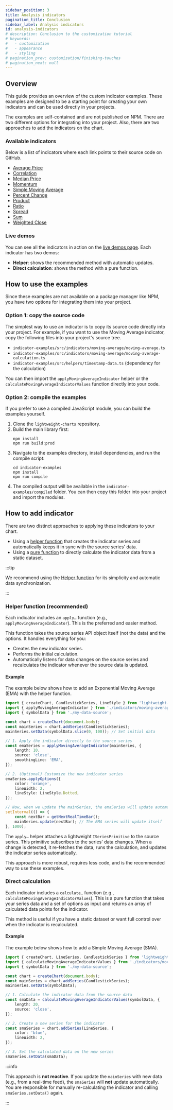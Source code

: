 ```yaml
---
sidebar_position: 3
title: Analysis indicators
pagination_title: Conclusion
sidebar_label: Analysis indicators
id: analysis-indicators
# description: Conclusion to the customization tutorial
# keywords:
#   - customization
#   - appearance
#   - styling
# pagination_prev: customization/finishing-touches
# pagination_next: null
---
```


## Overview

This guide provides an overview of the custom indicator examples.
These examples are designed to be a starting point for creating your own indicators and can be used directly in your projects.

The examples are self-contained and are not published on NPM.
There are two different options for integrating into your project.
Also, there are two approaches to add the indicators on the chart.

### Available indicators

Below is a list of indicators where each link points to their source code on GitHub.

- [Average Price](https://github.com/tradingview/lightweight-charts/indicator-examples/src/indicators/average-price)
- [Correlation](https://github.com/tradingview/lightweight-charts/indicator-examples/src/indicators/correlation)
- [Median Price](https://github.com/tradingview/lightweight-charts/indicator-examples/src/indicators/median-price)
- [Momentum](https://github.com/tradingview/lightweight-charts/indicator-examples/src/indicators/momentum)
- [Simple Moving Average](https://github.com/tradingview/lightweight-charts/indicator-examples/src/indicators/moving-average)
- [Percent Change](https://github.com/tradingview/lightweight-charts/indicator-examples/src/indicators/percent-change)
- [Product](https://github.com/tradingview/lightweight-charts/indicator-examples/src/indicators/product)
- [Ratio](https://github.com/tradingview/lightweight-charts/indicator-examples/src/indicators/ratio)
- [Spread](https://github.com/tradingview/lightweight-charts/indicator-examples/src/indicators/spread)
- [Sum](https://github.com/tradingview/lightweight-charts/indicator-examples/src/indicators/sum)
- [Weighted Close](https://github.com/tradingview/lightweight-charts/indicator-examples/src/indicators/weighted-close)

### Live demos

You can see all the indicators in action on the [live demos page](https://tradingview.github.io/lightweight-charts/indicator-examples/).
Each indicator has two demos:

* **Helper**: shows the recommended method with automatic updates.
* **Direct calculation**: shows the method with a pure function.

## How to use the examples

Since these examples are not available on a package manager like NPM, you have two options for integrating them into your project.

### Option 1: copy the source code

The simplest way to use an indicator is to copy its source code directly into your project.
For example, if you want to use the Moving Average indicator, copy the following files into your project's source tree.

- `indicator-examples/src/indicators/moving-average/moving-average.ts`
- `indicator-examples/src/indicators/moving-average/moving-average-calculation.ts`
- `indicator-examples/src/helpers/timestamp-data.ts` (dependency for the calculation)

You can then import the `applyMovingAverageIndicator` helper or the `calculateMovingAverageIndicatorValues` function directly into your code.

### Option 2: compile the examples

If you prefer to use a compiled JavaScript module, you can build the examples yourself.

1. Clone the `lightweight-charts` repository.
2. Build the main library first:
    ```shell
    npm install
    npm run build:prod
    ```
3. Navigate to the examples directory, install dependencies, and run the compile script:
    ```shell
    cd indicator-examples
    npm install
    npm run compile
    ```
4. The compiled output will be available in the `indicator-examples/compiled` folder. You can then copy this folder into your project and import the modules.

## How to add indicator

There are two distinct approaches to applying these indicators to your chart.

- Using a [helper function](#helper-function-recommended) that creates the indicator series and automatically keeps it in sync with the source series' data.
- Using a [pure function](#direct-calculation) to directly calculate the indicator data from a static dataset.

:::tip

We recommend using the [Helper function](#helper-function-recommended) for its simplicity and automatic data synchronization.

:::

### Helper function (recommended)

Each indicator includes an `apply…` function (e.g., `applyMovingAverageIndicator`). This is the preferred and easier method.

This function takes the source series API object itself (not the data) and the options.
It handles everything for you:

- Creates the new indicator series.
- Performs the initial calculation.
- Automatically listens for data changes on the source series and recalculates the indicator whenever the source data is updated.

#### Example

The example below shows how to add an Exponential Moving Average (EMA) with the helper function.

```ts
import { createChart, CandlestickSeries, LineStyle } from 'lightweight-charts';
import { applyMovingAverageIndicator } from './indicators/moving-average/moving-average';
import { symbolData } from './my-data-source';

const chart = createChart(document.body);
const mainSeries = chart.addSeries(CandlestickSeries);
mainSeries.setData(symbolData.slice(0, 100)); // Set initial data

// 1. Apply the indicator directly to the source series
const emaSeries = applyMovingAverageIndicator(mainSeries, {
	length: 10,
	source: 'close',
	smoothingLine: 'EMA',
});

// 2. (Optional) Customize the new indicator series
emaSeries.applyOptions({
	color: 'orange',
	lineWidth: 2,
	lineStyle: LineStyle.Dotted,
});

// Now, when we update the mainSeries, the emaSeries will update automatically
setInterval(() => {
    const nextBar = getNextRealTimeBar();
    mainSeries.update(nextBar); // The EMA series will update itself
}, 1000);
```

The `apply…` helper attaches a lightweight `ISeriesPrimitive` to the source series.
This primitive subscribes to the series' data changes.
When a change is detected, it re-fetches the data, runs the calculation, and updates the indicator series automatically.

This approach is more robust, requires less code, and is the recommended way to use these examples.

### Direct calculation

Each indicator includes a `calculate…` function (e.g., `calculateMovingAverageIndicatorValues`).
This is a pure function that takes your series data and a set of options as input and returns an array of calculated data points for the indicator.

This method is useful if you have a static dataset or want full control over when the indicator is recalculated.

#### Example

The example below shows how to add a Simple Moving Average (SMA).

```ts
import { createChart, LineSeries, CandlestickSeries } from 'lightweight-charts';
import { calculateMovingAverageIndicatorValues } from './indicators/moving-average/moving-average-calculation';
import { symbolData } from './my-data-source';

const chart = createChart(document.body);
const mainSeries = chart.addSeries(CandlestickSeries);
mainSeries.setData(symbolData);

// 1. Calculate the indicator data from the source data
const smaData = calculateMovingAverageIndicatorValues(symbolData, {
	length: 20,
	source: 'close',
});

// 2. Create a new series for the indicator
const smaSeries = chart.addSeries(LineSeries, {
	color: 'blue',
	lineWidth: 2,
});

// 3. Set the calculated data on the new series
smaSeries.setData(smaData);
```

:::info

This approach is **not reactive**. If you update the `mainSeries` with new data (e.g., from a real-time feed), the `smaSeries` will **not** update automatically.
You are responsible for manually re-calculating the indicator and calling `smaSeries.setData()` again.

:::
